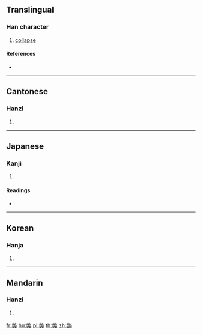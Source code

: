 {{character info/new}}
==Translingual==

===Han character===
{{Han char|rn=94|rad=犬|as=12|sn=16|four=97434|canj=FKIK|ids=⿱敝犬}}

# [[collapse]]

====References====
* {{Han ref|kx=0718.090|dkj=20672|dj=1129.240|hdz=21367.020|uh=7358|ud=29528|bh=E675|bd=58997}}

----

==Cantonese==

===Hanzi===
{{yue-hanzi|jyut=bai6|y=bai6}}

# {{defn|lang=yue|sort=犬12}}

----

==Japanese==

===Kanji===
{{ja-kanji|grade=|rs=犬12}}

# {{defn|lang=ja|sort=犬12}}

====Readings====
* {{ja-readings|on=[[へい]] (hei), [[べい]] (bei), [[へつ]] (hetsu), [[べち]] (bechi)|kun=}}

----

==Korean==

===Hanja===
{{ko-hanja|hangeul=폐|eumhun=|rv=pye|mr=p'ye|y=phyey}}

# {{defn|lang=ko|sort=犬12}}

----

==Mandarin==

===Hanzi===
{{cmn-hanzi|pin=[[bì]] ([[bi4]])|wg=pi<sup>4</sup>}}

# {{defn|lang=cmn|sort=犬12}}

[[fr:獘]]
[[hu:獘]]
[[pl:獘]]
[[th:獘]]
[[zh:獘]]